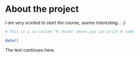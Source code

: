 
# About the project

*I am very ecxited to start the course, seems interesting... :)*

```r
# This is a so-called "R chunk" where you can write R code.

date()

```
The text continues here.

